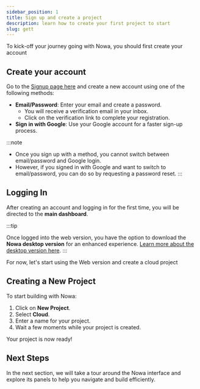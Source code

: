 ```yaml
---
sidebar_position: 1
title: Sign up and create a project
description: learn how to create your first project to start
slug: gett
---
```

 

To kick-off your journey going with Nowa, you should first create your account
## Create your account

Go to the [Signup page here](https://app.nowa.dev/signup) and create a new account using one of the following methods:

- **Email/Password**: Enter your email and create a password.
    - You will receive a verification email in your inbox.
    - Click on the verification link to complete your registration.
- **Sign in with Google**: Use your Google account for a faster sign-up process.

:::note

- Once you sign up with a method, you cannot switch between email/password and Google login.
- However, if you signed in with Google and want to switch to email/password, you can do so by requesting a password reset.
:::

## Logging In 

After creating an account and logging in for the first time, you will be directed to the **main dashboard**.

:::tip

Once logged into the web version, you have the option to download the **Nowa desktop version** for an enhanced experience. [Learn more about the desktop version here](https://chatgpt.com/c/67b218d9-f140-8010-8e1a-f76c8f6cbb5b#).
:::

For now, let's start using the Web version and create a cloud project

## Creating a New Project

To start building with Nowa:

1. Click on **New Project**.
2. Select **Cloud**.
3. Enter a name for your project.
4. Wait a few moments while your project is created.

Your project is now ready!

## Next Steps

In the next section, we will take a tour around the Nowa interface and explore its panels to help you navigate and build efficiently.